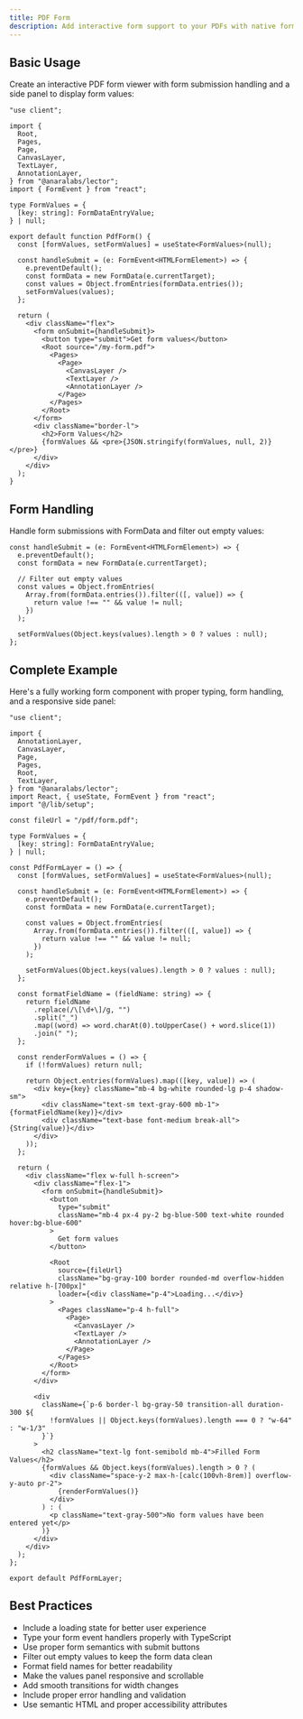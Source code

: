 ```yaml
---
title: PDF Form
description: Add interactive form support to your PDFs with native form handling and real-time value display
---
```



<PdfFormLayer />

## Basic Usage

Create an interactive PDF form viewer with form submission handling and a side panel to display form values:

```tsx
"use client";

import {
  Root,
  Pages,
  Page,
  CanvasLayer,
  TextLayer,
  AnnotationLayer,
} from "@anaralabs/lector";
import { FormEvent } from "react";

type FormValues = {
  [key: string]: FormDataEntryValue;
} | null;

export default function PdfForm() {
  const [formValues, setFormValues] = useState<FormValues>(null);

  const handleSubmit = (e: FormEvent<HTMLFormElement>) => {
    e.preventDefault();
    const formData = new FormData(e.currentTarget);
    const values = Object.fromEntries(formData.entries());
    setFormValues(values);
  };

  return (
    <div className="flex">
      <form onSubmit={handleSubmit}>
        <button type="submit">Get form values</button>
        <Root source="/my-form.pdf">
          <Pages>
            <Page>
              <CanvasLayer />
              <TextLayer />
              <AnnotationLayer />
            </Page>
          </Pages>
        </Root>
      </form>
      <div className="border-l">
        <h2>Form Values</h2>
        {formValues && <pre>{JSON.stringify(formValues, null, 2)}</pre>}
      </div>
    </div>
  );
}
```

## Form Handling

Handle form submissions with FormData and filter out empty values:

```tsx
const handleSubmit = (e: FormEvent<HTMLFormElement>) => {
  e.preventDefault();
  const formData = new FormData(e.currentTarget);

  // Filter out empty values
  const values = Object.fromEntries(
    Array.from(formData.entries()).filter(([, value]) => {
      return value !== "" && value != null;
    })
  );

  setFormValues(Object.keys(values).length > 0 ? values : null);
};
```

## Complete Example

Here's a fully working form component with proper typing, form handling, and a responsive side panel:

```tsx
"use client";

import {
  AnnotationLayer,
  CanvasLayer,
  Page,
  Pages,
  Root,
  TextLayer,
} from "@anaralabs/lector";
import React, { useState, FormEvent } from "react";
import "@/lib/setup";

const fileUrl = "/pdf/form.pdf";

type FormValues = {
  [key: string]: FormDataEntryValue;
} | null;

const PdfFormLayer = () => {
  const [formValues, setFormValues] = useState<FormValues>(null);

  const handleSubmit = (e: FormEvent<HTMLFormElement>) => {
    e.preventDefault();
    const formData = new FormData(e.currentTarget);

    const values = Object.fromEntries(
      Array.from(formData.entries()).filter(([, value]) => {
        return value !== "" && value != null;
      })
    );

    setFormValues(Object.keys(values).length > 0 ? values : null);
  };

  const formatFieldName = (fieldName: string) => {
    return fieldName
      .replace(/\[\d+\]/g, "")
      .split("_")
      .map((word) => word.charAt(0).toUpperCase() + word.slice(1))
      .join(" ");
  };

  const renderFormValues = () => {
    if (!formValues) return null;

    return Object.entries(formValues).map(([key, value]) => (
      <div key={key} className="mb-4 bg-white rounded-lg p-4 shadow-sm">
        <div className="text-sm text-gray-600 mb-1">{formatFieldName(key)}</div>
        <div className="text-base font-medium break-all">{String(value)}</div>
      </div>
    ));
  };

  return (
    <div className="flex w-full h-screen">
      <div className="flex-1">
        <form onSubmit={handleSubmit}>
          <button
            type="submit"
            className="mb-4 px-4 py-2 bg-blue-500 text-white rounded hover:bg-blue-600"
          >
            Get form values
          </button>

          <Root
            source={fileUrl}
            className="bg-gray-100 border rounded-md overflow-hidden relative h-[700px]"
            loader={<div className="p-4">Loading...</div>}
          >
            <Pages className="p-4 h-full">
              <Page>
                <CanvasLayer />
                <TextLayer />
                <AnnotationLayer />
              </Page>
            </Pages>
          </Root>
        </form>
      </div>

      <div
        className={`p-6 border-l bg-gray-50 transition-all duration-300 ${
          !formValues || Object.keys(formValues).length === 0 ? "w-64" : "w-1/3"
        }`}
      >
        <h2 className="text-lg font-semibold mb-4">Filled Form Values</h2>
        {formValues && Object.keys(formValues).length > 0 ? (
          <div className="space-y-2 max-h-[calc(100vh-8rem)] overflow-y-auto pr-2">
            {renderFormValues()}
          </div>
        ) : (
          <p className="text-gray-500">No form values have been entered yet</p>
        )}
      </div>
    </div>
  );
};

export default PdfFormLayer;
```

## Best Practices

- Include a loading state for better user experience
- Type your form event handlers properly with TypeScript
- Use proper form semantics with submit buttons
- Filter out empty values to keep the form data clean
- Format field names for better readability
- Make the values panel responsive and scrollable
- Add smooth transitions for width changes
- Include proper error handling and validation
- Use semantic HTML and proper accessibility attributes
